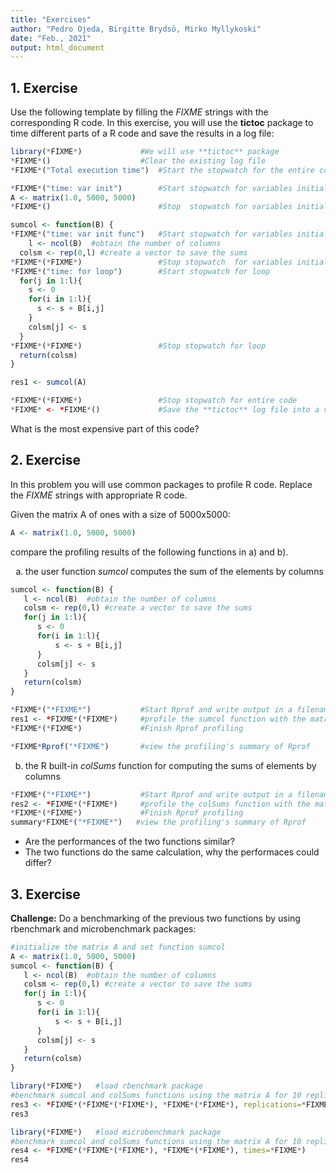 ```yaml
---
title: "Exercises"
author: "Pedro Ojeda, Birgitte Brydsö, Mirko Myllykoski"
date: "Feb., 2021"
output: html_document
---
```


## 1. Exercise

Use the following template by filling the *FIXME* strings with the corresponding
R code. In this exercise, you will use the **tictoc** package to time different
parts of a R code and save the results in a log file:

```r
library(*FIXME*)             #We will use **tictoc** package
*FIXME*()                    #Clear the existing log file
*FIXME*("Total execution time")  #Start the stopwatch for the entire code

*FIXME*("time: var init")        #Start stopwatch for variables initialization
A <- matrix(1.0, 5000, 5000)
*FIXME*()                        #Stop  stopwatch for variables initialization 

sumcol <- function(B) {
*FIXME*("time: var init func")   #Start stopwatch for variables initialization in function
    l <- ncol(B)  #obtain the number of columns
  colsm <- rep(0,l) #create a vector to save the sums
*FIXME*(*FIXME*)                 #Stop stopwatch  for variables initialization in function   
*FIXME*("time: for loop")        #Start stopwatch for loop  
  for(j in 1:l){  
    s <- 0
    for(i in 1:l){
      s <- s + B[i,j]
    }
    colsm[j] <- s
  }
*FIXME*(*FIXME*)                 #Stop stopwatch for loop
  return(colsm)
}

res1 <- sumcol(A)

*FIXME*(*FIXME*)                 #Stop stopwatch for entire code
*FIXME* <- *FIXME*()             #Save the **tictoc** log file into a variable called *logfile*
```

What is the most expensive part of this code?

## 2. Exercise

In this problem you will use common packages to profile R code. Replace the *FIXME* strings
with appropriate R code.

Given the matrix A of ones with a size of 5000x5000:

```r
A <- matrix(1.0, 5000, 5000)
```

compare the profiling results of the following functions in a) and b).

a) the user function *sumcol* computes the sum of the elements by columns


```r
sumcol <- function(B) {
   l <- ncol(B)  #obtain the number of columns
   colsm <- rep(0,l) #create a vector to save the sums
   for(j in 1:l){  
      s <- 0
      for(i in 1:l){
          s <- s + B[i,j]
      }
      colsm[j] <- s
   }
   return(colsm)
}

*FIXME*("*FIXME*")           #Start Rprof and write output in a filename called Rprofa.out
res1 <- *FIXME*(*FIXME*)     #profile the sumcol function with the matrix A as input 
*FIXME*(*FIXME*)             #Finish Rprof profiling 

*FIXME*Rprof("*FIXME")       #view the profiling's summary of Rprof
```


b) the R built-in *colSums* function for computing the sums of elements by columns

```r
*FIXME*("*FIXME*")           #Start Rprof and write output in a filename called Rprofb.out
res2 <- *FIXME*(*FIXME*)     #profile the colSums function with the matrix A as input
*FIXME*(*FIXME*)             #Finish Rprof profiling 
summary*FIXME*("*FIXME*")   #view the profiling's summary of Rprof 
```


* Are the performances of the two functions similar? 
* The two functions do the same calculation, why the performaces could differ?

## 3. Exercise

**Challenge:** Do a benchmarking of the previous two functions by using rbenchmark
and microbenchmark packages:

```r
#initialize the matrix A and set function sumcol
A <- matrix(1.0, 5000, 5000)
sumcol <- function(B) {
   l <- ncol(B)  #obtain the number of columns
   colsm <- rep(0,l) #create a vector to save the sums
   for(j in 1:l){  
      s <- 0
      for(i in 1:l){
          s <- s + B[i,j]
      }
      colsm[j] <- s
   }
   return(colsm)
}

library(*FIXME*)   #load rbenchmark package
#benchmark sumcol and colSums functions using the matrix A for 10 replicas
res3 <- *FIXME*(*FIXME*(*FIXME*), *FIXME*(*FIXME*), replications=*FIXME*) 
res3 

library(*FIXME*)   #load microbenchmark package
#benchmark sumcol and colSums functions using the matrix A for 10 replicas
res4 <- *FIXME*(*FIXME*(*FIXME*), *FIXME*(*FIXME*), times=*FIXME*)
res4
```
